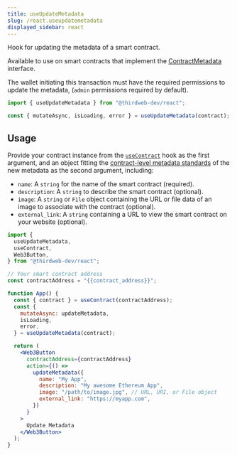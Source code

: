 ```yaml
---
title: useUpdateMetadata
slug: /react.useupdatemetadata
displayed_sidebar: react
---
```


Hook for updating the metadata of a smart contract.

Available to use on smart contracts that implement the [ContractMetadata](/solidity/extensions/contractmetadata) interface.

The wallet initiating this transaction must have the required permissions to update the metadata, (`admin` permissions required by default).

```jsx
import { useUpdateMetadata } from "@thirdweb-dev/react";

const { mutateAsync, isLoading, error } = useUpdateMetadata(contract);
```

## Usage

Provide your contract instance from the [`useContract`](/react/react.usecontract) hook as the first argument, and
an object fitting the [contract-level metadata standards](https://docs.opensea.io/docs/contract-level-metadata) of
the new metadata as the second argument, including:

- `name`: A `string` for the name of the smart contract (required).
- `description`: A `string` to describe the smart contract (optional).
- `image`: A `string` or `File` object containing the URL or file data of an image to associate with the contract (optional).
- `external_link`: A `string` containing a URL to view the smart contract on your website (optional).

```jsx
import {
  useUpdateMetadata,
  useContract,
  Web3Button,
} from "@thirdweb-dev/react";

// Your smart contract address
const contractAddress = "{{contract_address}}";

function App() {
  const { contract } = useContract(contractAddress);
  const {
    mutateAsync: updateMetadata,
    isLoading,
    error,
  } = useUpdateMetadata(contract);

  return (
    <Web3Button
      contractAddress={contractAddress}
      action={() =>
        updateMetadata({
          name: "My App",
          description: "My awesome Ethereum App",
          image: "/path/to/image.jpg", // URL, URI, or File object
          external_link: "https://myapp.com",
        })
      }
    >
      Update Metadata
    </Web3Button>
  );
}
```
